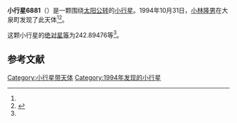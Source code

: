 {{Infobox planet
| bgcolour = #FFFFC0
| name = 6881 Shifutsu
| symbol = 
| image = 
| caption = 
| discovery = yes
| discovery_ref = 
| discoverer = [[小林隆男|小林隆男]]
| discovery_site = [[大泉町|大泉町]] 
| discovered = 1994年10月31日
| designations = yes
| mp_name = 
| named_after = 
| alt_names = 1994 UP/ 1978 NN7
| mp_category = [[主带小行星|主带小行星]]
| orbit_ref = <ref name="a">[http://ssd.jpl.nasa.gov/sbdb.cgi?sstr=6881 6881 Shifutsu] {{Wayback|url=http://ssd.jpl.nasa.gov/sbdb.cgi?sstr=6881 |date=20210904050244 }}，小行星數據庫瀏覽器（JPL Small-Body Database Browser）－[[美国国家航空航天局|美国国家航空航天局]]喷气推进实验室</ref>
| epoch = 2456400.5 (2013年4月18日更新)
| aphelion = {{convert|3.0642153|AU|km|3|abbr=on|lk=out}}
| perihelion = {{convert|2.7502179|AU|km|3|abbr=on}}
| semimajor = {{convert|2.9072166|AU|km|3|abbr=on}}
| eccentricity = 0.0540031
| period = 1810.566648 [[日|日]]<br />4.96[[儒略年|儒略年]]
| avg_speed = 
| inclination = 2.88726
| asc_node = 72.08970
| mean_anomaly = 
| arg_peri = 242.89476
| satellites = 
| physical_characteristics = yes
| dimensions = 
| mass = 
| density = 
| surface_grav = 
| escape_velocity = 
| sidereal_day = 
| axial_tilt = 
| pole_ecliptic_lat = 
| pole_ecliptic_lon = 
| albedo = 
| temperatures= 
| temp_name1 = 
| mean_temp_1 = 
| max_temp_1 = 
| temp_name2 = 
| max_temp_2 = 
| spectral_type = 
| abs_magnitude = 242.89476
}}

'''小行星6881'''（{{lang-en|6881 Shifutsu}}）是一颗围绕[[太阳|太阳]][[公转|公转]]的[[小行星|小行星]]。1994年10月31日，[[小林隆男|小林隆男]]在大泉町发现了此天体<ref name="a" /><ref>{{cite news|title=小行星列表|url=http://cfa-www.harvard.edu/iau/lists/NumberedMPs.txt|accessdate=2013-07-08|newspaper=哈佛大学|archive-date=2008-05-17|archive-url=https://web.archive.org/web/20080517010638/http://cfa-www.harvard.edu/iau/lists/NumberedMPs.txt|dead-url=no}}</ref>。

这颗小行星的[[绝对星等|绝对星等]]为242.89476等<ref name="a" />。

==参考文献==
{{reflist}}
{{Minor Planet Number|[[小行星6880|小行星6880]]|[[小行星6882|小行星6882]]}}

{{小天体}}

[[Category:小行星带天体|Category:小行星带天体]]
[[Category:1994年发现的小行星|Category:1994年发现的小行星]]

{{asteroid-stub}}